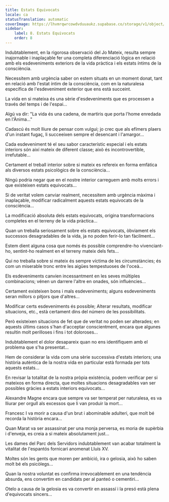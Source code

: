 ```yaml
---
title: Estats Equivocats
locale: ca
statusTranslation: automatic
coverImage: https://lhvmrqwrcowdvduuaukz.supabase.co/storage/v1/object/public/strapi-uploads/small_cover-tratado-de-psicologia-revolucionaria.webp-5e15e1cec4e0ebebcde5d7fc7565d8fd.webp
sidebar:
    label: 8. Estats Equivocats
    order: 8
---
```

Indubtablement, en la rigorosa observació del Jo Mateix, resulta sempre inajornable i inaplaçable fer una completa diferenciació lògica en relació amb els esdeveniments exteriors de la vida pràctica i els estats íntims de la consciència.

Necessitem amb urgència saber on estem situats en un moment donat, tant en relació amb l'estat íntim de la consciència, com en la naturalesa específica de l'esdeveniment exterior que ens està succeint.

La vida en si mateixa és una sèrie d'esdeveniments que es processen a través del temps i de l'espai...

Algú va dir: "La vida és una cadena, de martiris que porta l'home enredada en l'Ànima..."

Cadascú és molt lliure de pensar com vulgui; jo crec que als efímers plaers d'un instant fugaç, li succeeixen sempre el desencant i l'amargor...

Cada esdeveniment té el seu sabor característic especial i els estats interiors són així mateix de diferent classe; això és incontrovertible, irrefutable...

Certament el treball interior sobre si mateix es refereix en forma emfàtica als diversos estats psicològics de la consciència...

Ningú podria negar que en el nostre interior carreguem amb molts errors i que existeixen estats equivocats...

Si de veritat volem canviar realment, necessitem amb urgència màxima i inaplaçable, modificar radicalment aquests estats equivocats de la consciència...

La modificació absoluta dels estats equivocats, origina transformacions completes en el terreny de la vida pràctica...

Quan un treballa seriosament sobre els estats equivocats, òbviament els successos desagradables de la vida, ja no poden ferir-lo tan fàcilment...

Estem dient alguna cosa que només és possible comprendre-ho vivenciant-ho, sentint-ho realment en el terreny mateix dels fets...

Qui no treballa sobre si mateix és sempre víctima de les circumstàncies; és com un miserable tronc entre les aigües tempestuoses de l'oceà...

Els esdeveniments canvien incessantment en les seves múltiples combinacions; vénen un darrere l'altre en onades, són influències...

Certament existeixen bons i mals esdeveniments; alguns esdeveniments seran millors o pitjors que d'altres...

Modificar certs esdeveniments és possible; Alterar resultats, modificar situacions, etc., està certament dins del número de les possibilitats.

Però existeixen situacions de fet que de veritat no poden ser alterades; en aquests últims casos s'han d'acceptar conscientment, encara que algunes resultin molt perilloses i fins i tot doloroses...

Indubtablement el dolor desapareix quan no ens identifiquem amb el problema que s'ha presentat...

Hem de considerar la vida com una sèrie successiva d'estats interiors; una història autèntica de la nostra vida en particular està formada per tots aquests estats...

En revisar la totalitat de la nostra pròpia existència, podem verificar per si mateixos en forma directa, que moltes situacions desagradables van ser possibles gràcies a estats interiors equivocats...

Alexandre Magne encara que sempre va ser temperat per naturalesa, es va lliurar per orgull als excessos que li van produir la mort...

Francesc I va morir a causa d'un brut i abominable adulteri, que molt bé recorda la història encara...

Quan Marat va ser assassinat per una monja perversa, es moria de supèrbia i d'enveja, es creia a si mateix absolutament just...

Les dames del Parc dels Servidors indubtablement van acabar totalment la vitalitat de l'espantós fornicari anomenat Lluís XV.

Moltes són les gents que moren per ambició, ira o gelosia, això ho saben molt bé els psicòlegs...

Quan la nostra voluntat es confirma irrevocablement en una tendència absurda, ens convertim en candidats per al panteó o cementiri...

Otelo a causa de la gelosia es va convertir en assassí i la presó està plena d'equivocats sincers...

